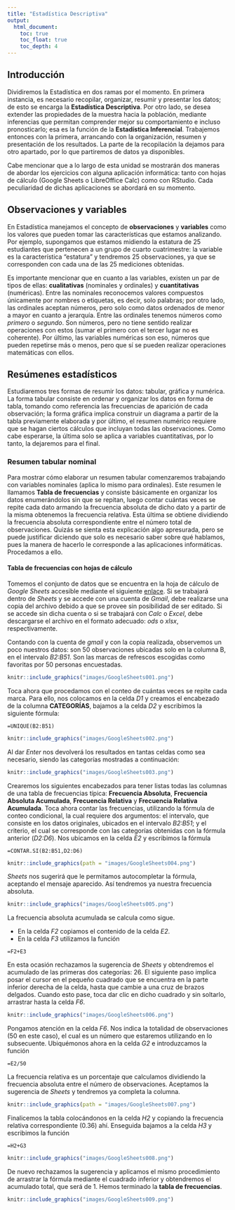 ```yaml
---
title: "Estadística Descriptiva"
output:
  html_document:
    toc: true
    toc_float: true
    toc_depth: 4
---
```


## Introducción

Dividiremos la Estadística en dos ramas por el momento. En primera instancia, es necesario recopilar, organizar, resumir y presentar los datos; de esto se encarga la __Estadística Descriptiva__. Por otro lado, se desea extender las propiedades de la muestra hacia la población, mediante inferencias que permitan comprender mejor su comportamiento e incluso pronosticarlo; esa es la función de la __Estadística Inferencial__. Trabajemos entonces con la primera, arrancando con la organización, resumen y presentación de los resultados. La parte de la recopilación la dejamos para otro apartado, por lo que partiremos de datos ya disponibles. 

Cabe mencionar que a lo largo de esta unidad se mostrarán dos maneras de abordar los ejercicios con alguna aplicación informática: tanto con hojas de cálculo (Google Sheets o LibreOffice Calc) como con RStudio. Cada peculiaridad de dichas aplicaciones se abordará en su momento.

## Observaciones y variables

En Estadística manejamos el concepto de **observaciones** y **variables** como los valores que pueden tomar las características que estamos analizando. Por ejemplo, supongamos que estamos midiendo la estatura de 25 estudiantes que pertenecen a un grupo de cuarto cuatrimestre: la variable es la característica "estatura" y tendremos 25 observaciones, ya que se corresponden con cada una de las 25 mediciones obtenidas. 

Es importante mencionar que en cuanto a las variables, existen un par de tipos de ellas: **cualitativas** (nominales y ordinales) y **cuantitativas** (numéricas). Entre las nominales reconocemos valores compuestos únicamente por nombres o etiquetas, es decir, solo palabras; por otro lado, las ordinales aceptan números, pero solo como datos ordenados de menor a mayor en cuanto a jerarquía. Entre las ordinales tenemos números como *primero* o *segundo*. Son números, pero no tiene sentido realizar operaciones con estos (sumar el primero con el tercer lugar no es coherente). Por último, las variables numéricas son eso, números que pueden repetirse más o menos, pero que sí se pueden realizar operaciones matemáticas con ellos.

## Resúmenes estadísticos

Estudiaremos tres formas de resumir los datos: tabular, gráfica y numérica. La forma tabular consiste en ordenar y organizar los datos en forma de tabla, tomando como referencia las frecuencias de aparición de cada observación; la forma gráfica implica construir un diagrama a partir de la tabla previamente elaborada y por último, el resumen numérico requiere que se hagan ciertos cálculos que incluyan todas las observaciones. Como cabe esperarse, la última solo se aplica a variables cuantitativas, por lo tanto, la dejaremos para el final. 

### Resumen tabular nominal

Para mostrar cómo elaborar un resumen tabular comenzaremos trabajando con variables nominales (aplica lo mismo para ordinales). Este resumen le llamamos **Tabla de frecuencias** y consiste básicamente en organizar los datos enumerándolos sin que se repitan, luego contar cuántas veces se repite cada dato armando la frecuencia absoluta de dicho dato y a partir de la misma obtenemos la frecuencia relativa. Esta última se obtiene dividiendo la frecuencia absoluta correspondiente entre el número total de observaciones. Quizás se sienta esta explicación algo apresurada, pero se puede justificar diciendo que solo es necesario saber sobre qué hablamos, pues la manera de hacerlo le corresponde a las aplicaciones informáticas. Procedamos a ello.

#### Tabla de frecuencias con hojas de cálculo

Tomemos el conjunto de datos que se encuentra en la hoja de cálculo de *Google Sheets* accesible mediante el siguiente [enlace](https://docs.google.com/spreadsheets/d/1aNo_5-bE7Y3T9lAc0wwYZi0rVYFjHm7DJyQRpmMA8JM/edit?usp=sharing). Si se trabajará dentro de *Sheets* y se accede con una cuenta de *Gmail*, debe realizarse una copia del archivo debido a que se provee sin posibilidad de ser editado. Si se accede sin dicha cuenta o si se trabajará con *Calc* o *Excel*, debe descargarse el archivo en el formato adecuado: *ods* o *xlsx*, respectivamente.

Contando con la cuenta de *gmail* y con la copia realizada, observemos un poco nuestros datos: son 50 observaciones ubicadas solo en la columna B, en el intervalo *B2:B51*. Son las marcas de refrescos escogidas como favoritas por 50 personas encuestadas. 

```r
knitr::include_graphics("images/GoogleSheets001.png")
```

Toca ahora que procedamos con el conteo de cuántas veces se repite cada marca. Para ello, nos colocamos en la celda *D1* y creamos el encabezado de la columna **CATEGORÍAS**, bajamos a la celda *D2* y escribimos la siguiente fórmula:

```
=UNIQUE(B2:B51)
```

```r
knitr::include_graphics("images/GoogleSheets002.png")
```

Al dar *Enter* nos devolverá los resultados en tantas celdas como sea necesario, siendo las categorías mostradas a continuación:

```r
knitr::include_graphics("images/GoogleSheets003.png")
```

Crearemos los siguientes encabezados para tener listas todas las columnas de una tabla de frecuencias típica: **Frecuencia Absoluta**, **Frecuencia Absoluta Acumulada**, **Frecuencia Relativa** y **Frecuencia Relativa Acumulada**. Toca ahora contar las frecuencias, utilizando la fórmula de conteo condicional, la cual requiere dos argumentos: el intervalo, que consiste en los datos originales, ubicados en el intervalo *B2:B51*; y el criterio, el cual se corresponde con las categorías obtenidas con la fórmula anterior (*D2:D6*). Nos ubicamos en la celda *E2* y escribimos la fórmula

```
=CONTAR.SI(B2:B51,D2:D6)
```

```r
knitr::include_graphics(path = "images/GoogleSheets004.png")
```

*Sheets* nos sugerirá que le permitamos autocompletar la fórmula, aceptando el mensaje aparecido. Así tendremos ya nuestra frecuencia absoluta.

```r
knitr::include_graphics("images/GoogleSheets005.png")
```

La frecuencia absoluta acumulada se calcula como sigue. 

- En la celda *F2* copiamos el contenido de la celda *E2*.
- En la celda *F3* utilizamos la función 

```
=F2+E3
```

En esta ocasión rechazamos la sugerencia de *Sheets* y obtendremos el acumulado de las primeras dos categorías: 26. El siguiente paso implica posar el cursor en el pequeño cuadrado que se encuentra en la parte inferior derecha de la celda, hasta que cambie a una cruz de brazos delgados. Cuando esto pase, toca dar clic en dicho cuadrado y sin soltarlo, arrastrar hasta la celda *F6*.

```r
knitr::include_graphics("images/GoogleSheets006.png")
```

Pongamos atención en la celda *F6*. Nos indica la totalidad de observaciones (50 en este caso), el cual es un número que estaremos utilizando en lo subsecuente. Ubiquémonos ahora en la celda *G2* e introduzcamos la función

```{}
=E2/50
```

La frecuencia relativa es un porcentaje que calculamos dividiendo la frecuencia absoluta entre el número de observaciones. Aceptamos la sugerencia de *Sheets* y tendremos ya completa la columna. 

```r
knitr::include_graphics(path = "images/GoogleSheets007.png")
```

Finalicemos la tabla colocándonos en la celda *H2* y copiando la frecuencia relativa correspondiente (0.36) ahí. Enseguida bajamos a la celda *H3* y escribimos la función

```{}
=H2+G3
```

```r
knitr::include_graphics("images/GoogleSheets008.png")
```

De nuevo rechazamos la sugerencia y aplicamos el mismo procedimiento de arrastrar la fórmula mediante el cuadrado inferior y obtendremos el acumulado total, que será de 1. Hemos terminado la **tabla de frecuencias**. 

```r
knitr::include_graphics("images/GoogleSheets009.png")
```

